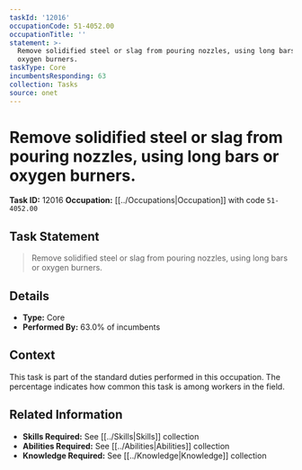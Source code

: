 ```yaml
---
taskId: '12016'
occupationCode: 51-4052.00
occupationTitle: ''
statement: >-
  Remove solidified steel or slag from pouring nozzles, using long bars or
  oxygen burners.
taskType: Core
incumbentsResponding: 63
collection: Tasks
source: onet
---
```

# Remove solidified steel or slag from pouring nozzles, using long bars or oxygen burners.

**Task ID:** 12016
**Occupation:** [[../Occupations|Occupation]] with code `51-4052.00`

## Task Statement

> Remove solidified steel or slag from pouring nozzles, using long bars or oxygen burners.

## Details

- **Type:** Core
- **Performed By:** 63.0% of incumbents

## Context

This task is part of the standard duties performed in this occupation. The percentage indicates how common this task is among workers in the field.

## Related Information

- **Skills Required:** See [[../Skills|Skills]] collection
- **Abilities Required:** See [[../Abilities|Abilities]] collection
- **Knowledge Required:** See [[../Knowledge|Knowledge]] collection
